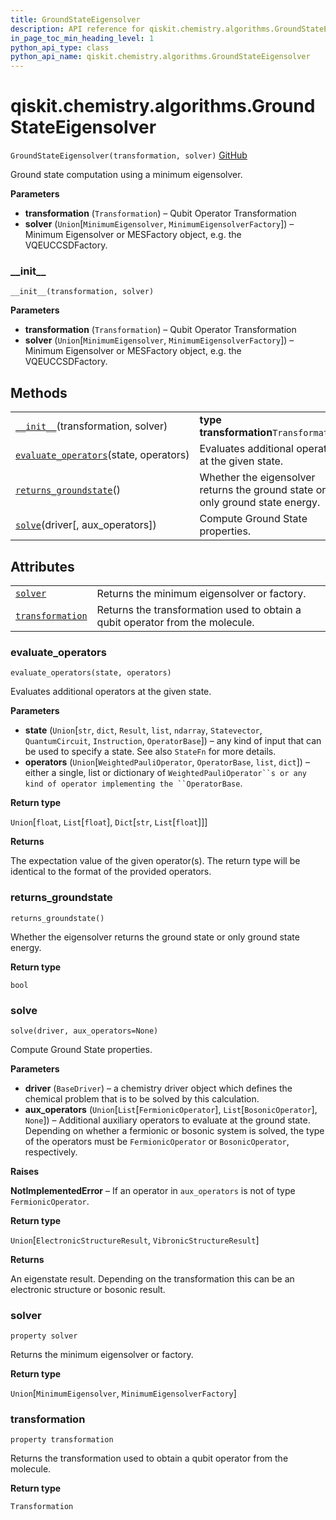```yaml
---
title: GroundStateEigensolver
description: API reference for qiskit.chemistry.algorithms.GroundStateEigensolver
in_page_toc_min_heading_level: 1
python_api_type: class
python_api_name: qiskit.chemistry.algorithms.GroundStateEigensolver
---
```


<span id="qiskit-chemistry-algorithms-groundstateeigensolver" />

# qiskit.chemistry.algorithms.GroundStateEigensolver

<span id="qiskit.chemistry.algorithms.GroundStateEigensolver" />

`GroundStateEigensolver(transformation, solver)` [GitHub](https://github.com/qiskit-community/qiskit-aqua/tree/stable/0.8/qiskit/chemistry/algorithms/ground_state_solvers/ground_state_eigensolver.py "view source code")

Ground state computation using a minimum eigensolver.

**Parameters**

*   **transformation** (`Transformation`) – Qubit Operator Transformation
*   **solver** (`Union`\[`MinimumEigensolver`, `MinimumEigensolverFactory`]) – Minimum Eigensolver or MESFactory object, e.g. the VQEUCCSDFactory.

### \_\_init\_\_

<span id="qiskit.chemistry.algorithms.GroundStateEigensolver.__init__" />

`__init__(transformation, solver)`

**Parameters**

*   **transformation** (`Transformation`) – Qubit Operator Transformation
*   **solver** (`Union`\[`MinimumEigensolver`, `MinimumEigensolverFactory`]) – Minimum Eigensolver or MESFactory object, e.g. the VQEUCCSDFactory.

## Methods

|                                                                                                                                                                                          |                                                                               |
| ---------------------------------------------------------------------------------------------------------------------------------------------------------------------------------------- | ----------------------------------------------------------------------------- |
| [`__init__`](#qiskit.chemistry.algorithms.GroundStateEigensolver.__init__ "qiskit.chemistry.algorithms.GroundStateEigensolver.__init__")(transformation, solver)                         | **type transformation**`Transformation`                                       |
| [`evaluate_operators`](#qiskit.chemistry.algorithms.GroundStateEigensolver.evaluate_operators "qiskit.chemistry.algorithms.GroundStateEigensolver.evaluate_operators")(state, operators) | Evaluates additional operators at the given state.                            |
| [`returns_groundstate`](#qiskit.chemistry.algorithms.GroundStateEigensolver.returns_groundstate "qiskit.chemistry.algorithms.GroundStateEigensolver.returns_groundstate")()              | Whether the eigensolver returns the ground state or only ground state energy. |
| [`solve`](#qiskit.chemistry.algorithms.GroundStateEigensolver.solve "qiskit.chemistry.algorithms.GroundStateEigensolver.solve")(driver\[, aux\_operators])                               | Compute Ground State properties.                                              |

## Attributes

|                                                                                                                                                            |                                                                               |
| ---------------------------------------------------------------------------------------------------------------------------------------------------------- | ----------------------------------------------------------------------------- |
| [`solver`](#qiskit.chemistry.algorithms.GroundStateEigensolver.solver "qiskit.chemistry.algorithms.GroundStateEigensolver.solver")                         | Returns the minimum eigensolver or factory.                                   |
| [`transformation`](#qiskit.chemistry.algorithms.GroundStateEigensolver.transformation "qiskit.chemistry.algorithms.GroundStateEigensolver.transformation") | Returns the transformation used to obtain a qubit operator from the molecule. |

### evaluate\_operators

<span id="qiskit.chemistry.algorithms.GroundStateEigensolver.evaluate_operators" />

`evaluate_operators(state, operators)`

Evaluates additional operators at the given state.

**Parameters**

*   **state** (`Union`\[`str`, `dict`, `Result`, `list`, `ndarray`, `Statevector`, `QuantumCircuit`, `Instruction`, `OperatorBase`]) – any kind of input that can be used to specify a state. See also `StateFn` for more details.
*   **operators** (`Union`\[`WeightedPauliOperator`, `OperatorBase`, `list`, `dict`]) – either a single, list or dictionary of `WeightedPauliOperator``s or any kind of operator implementing the ``OperatorBase`.

**Return type**

`Union`\[`float`, `List`\[`float`], `Dict`\[`str`, `List`\[`float`]]]

**Returns**

The expectation value of the given operator(s). The return type will be identical to the format of the provided operators.

### returns\_groundstate

<span id="qiskit.chemistry.algorithms.GroundStateEigensolver.returns_groundstate" />

`returns_groundstate()`

Whether the eigensolver returns the ground state or only ground state energy.

**Return type**

`bool`

### solve

<span id="qiskit.chemistry.algorithms.GroundStateEigensolver.solve" />

`solve(driver, aux_operators=None)`

Compute Ground State properties.

**Parameters**

*   **driver** (`BaseDriver`) – a chemistry driver object which defines the chemical problem that is to be solved by this calculation.
*   **aux\_operators** (`Union`\[`List`\[`FermionicOperator`], `List`\[`BosonicOperator`], `None`]) – Additional auxiliary operators to evaluate at the ground state. Depending on whether a fermionic or bosonic system is solved, the type of the operators must be `FermionicOperator` or `BosonicOperator`, respectively.

**Raises**

**NotImplementedError** – If an operator in `aux_operators` is not of type `FermionicOperator`.

**Return type**

`Union`\[`ElectronicStructureResult`, `VibronicStructureResult`]

**Returns**

An eigenstate result. Depending on the transformation this can be an electronic structure or bosonic result.

### solver

<span id="qiskit.chemistry.algorithms.GroundStateEigensolver.solver" />

`property solver`

Returns the minimum eigensolver or factory.

**Return type**

`Union`\[`MinimumEigensolver`, `MinimumEigensolverFactory`]

### transformation

<span id="qiskit.chemistry.algorithms.GroundStateEigensolver.transformation" />

`property transformation`

Returns the transformation used to obtain a qubit operator from the molecule.

**Return type**

`Transformation`

